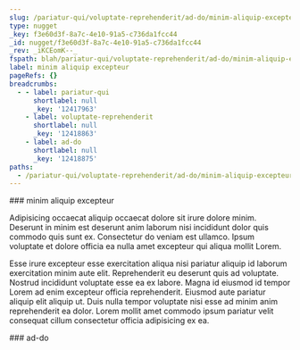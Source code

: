 ```yaml
---
slug: /pariatur-qui/voluptate-reprehenderit/ad-do/minim-aliquip-excepteur
type: nugget
_key: f3e60d3f-8a7c-4e10-91a5-c736da1fcc44
_id: nugget/f3e60d3f-8a7c-4e10-91a5-c736da1fcc44
_rev: _iKCEomK--_
fspath: blah/pariatur-qui/voluptate-reprehenderit/ad-do/minim-aliquip-excepteur.md
label: minim aliquip excepteur
pageRefs: {}
breadcrumbs:
  - - label: pariatur-qui
      shortlabel: null
      _key: '12417963'
    - label: voluptate-reprehenderit
      shortlabel: null
      _key: '12418863'
    - label: ad-do
      shortlabel: null
      _key: '12418875'
paths:
  - /pariatur-qui/voluptate-reprehenderit/ad-do/minim-aliquip-excepteur
---
```


<NuggetArea>
<Nugget slug="/pariatur-qui/voluptate-reprehenderit/ad-do/minim-aliquip-excepteur" type="nugget" _key="f3e60d3f-8a7c-4e10-91a5-c736da1fcc44" _id="nugget/f3e60d3f-8a7c-4e10-91a5-c736da1fcc44" _rev="_iKCEomK--_" fspath="blah/pariatur-qui/voluptate-reprehenderit/ad-do/minim-aliquip-excepteur.md" label="minim aliquip excepteur" paths="/pariatur-qui/voluptate-reprehenderit/ad-do/minim-aliquip-excepteur">
<NuggetBody>
### minim aliquip excepteur

Adipisicing occaecat aliquip occaecat dolore sit irure dolore minim. Deserunt in minim est deserunt anim laborum nisi incididunt dolor quis commodo quis sunt ex. Consectetur do veniam est ullamco. Ipsum voluptate et dolore officia ea nulla amet excepteur qui aliqua mollit Lorem.

Esse irure excepteur esse exercitation aliqua nisi pariatur aliquip id laborum exercitation minim aute elit. Reprehenderit eu deserunt quis ad voluptate. Nostrud incididunt voluptate esse ea ex labore. Magna id eiusmod id tempor Lorem ad enim excepteur officia reprehenderit. Eiusmod aute pariatur aliquip elit aliquip ut. Duis nulla tempor voluptate nisi esse ad minim anim reprehenderit ea dolor. Lorem mollit amet commodo ipsum pariatur velit consequat cillum consectetur officia adipisicing ex ea.

</NuggetBody>
<Breadcrumbs>
<Crumbs>
<Crumb _key="12417963" label="pariatur-qui" /><Crumb _key="12418863" label="voluptate-reprehenderit" /><Crumb _key="12418875" label="ad-do" />
</Crumbs>
</Breadcrumbs>
</Nugget>

<NuggetsInbound>
</NuggetsInbound>
<NuggetsOutbound>
</NuggetsOutbound>
</NuggetArea>
<PassagesInbound>
<Passage direction="inbound" type="passage" _key="12418875" _id="passage/12418875" _rev="_iKCEomG--_" label="ad-do" passage="ad-do" fspath="blah/pariatur-qui/voluptate-reprehenderit/ad-do" paths="/pariatur-qui/voluptate-reprehenderit/ad-do" slug="/pariatur-qui/voluptate-reprehenderit/ad-do">
<NuggetBody>
### ad-do

</NuggetBody>
<Breadcrumbs>
<Crumbs>
<Crumb _key="12417963" label="pariatur-qui" /><Crumb _key="12418863" label="voluptate-reprehenderit" />
</Crumbs>
</Breadcrumbs>
</Passage>

</PassagesInbound>
<PassagesOutbound>
</PassagesOutbound>
